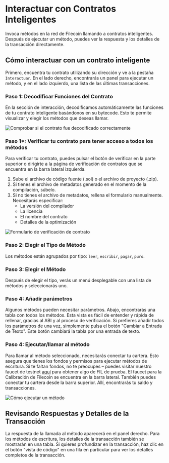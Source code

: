  # Interactuar con Contratos Inteligentes
 Invoca métodos en la red de Filecoin llamando a contratos inteligentes. Después de ejecutar un método, puedes ver la respuesta y los detalles de la transacción directamente.
 
 ## Cómo interactuar con un contrato inteligente
 Primero, encuentra tu contrato utilizando su dirección y ve a la pestaña `Interactuar`. En el lado derecho, encontrarás un panel para ejecutar un método, y en el lado izquierdo, una lista de las últimas transacciones.


 ### Paso 1: Decodificar Funciones del Contrato
 En la sección de interacción, decodificamos automáticamente las funciones de tu contrato inteligente basándonos en su bytecode. Esto te permite visualizar y elegir los métodos que deseas llamar.

![Comprobar si el contrato fue decodificado correctamente](./assets/image-14.webp)

 ### Paso 1*: Verificar tu contrato para tener acceso a todos los métodos
 Para verificar tu contrato, puedes pulsar el botón de verificar en la parte superior o dirigirte a la página de verificación de contratos que se encuentra en la barra lateral izquierda. 

 1. Sube el archivo de código fuente (.sol) o el archivo de proyecto (.zip).
 2. Si tienes el archivo de metadatos generado en el momento de la compilación, súbelo.
 3. Si no tienes el archivo de metadatos, rellena el formulario manualmente. Necesitarás especificar:
    - La versión del compilador
    - La licencia
    - El nombre del contrato
    - Detalles de la optimización

![Formulario de verificación de contrato](./assets/image-15.webp)

 ### Paso 2: Elegir el Tipo de Método
 Los métodos están agrupados por tipo: `leer`, `escribir`, `pagar`, `puro`.

 ### Paso 3: Elegir el Método
 Después de elegir el tipo, verás un menú desplegable con una lista de métodos y seleccionarás uno.

 ### Paso 4: Añadir parámetros
 Algunos métodos pueden necesitar parámetros. Abajo, encontrarás una tabla con todos los métodos. Esta vista es fácil de entender y rápida de rellenar, gracias al ABI y al proceso de verificación. Si prefieres añadir todos los parámetros de una vez, simplemente pulsa el botón "Cambiar a Entrada de Texto". Este botón cambiará la tabla por una entrada de texto.

 ### Paso 4: Ejecutar/llamar al método
 Para llamar al método seleccionado, necesitarás conectar tu cartera. Esto asegura que tienes los fondos y permisos para ejecutar métodos de escritura. Si te faltan fondos, no te preocupes – puedes visitar nuestro faucet de testnet [aquí](https://beryx.io/faucet) para obtener algo de FIL de prueba. El faucet para la Calibración de Filecoin se encuentra en la barra lateral. También puedes conectar tu cartera desde la barra superior. Allí, encontrarás tu saldo y transacciones.
 
![Cómo ejecutar un método](./assets/image-16.webp)

 ## Revisando Respuestas y Detalles de la Transacción
 La respuesta de la llamada al método aparecerá en el panel derecho. Para los métodos de escritura, los detalles de la transacción también se mostrarán en una tabla. Si quieres profundizar en la transacción, haz clic en el botón "vista de código" en una fila en particular para ver los detalles completos de la transacción.
